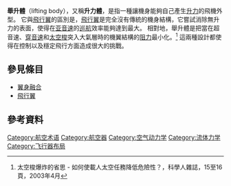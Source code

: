 {{noteTA
|1=zh-cn:亚音速;zh-tw:次音速;}}
'''舉升體'''（lifting body），又稱'''升力體'''，是指一種讓機身能夠自己產生[[升力|升力]]的飛機外型。
它與[[飛行翼|飛行翼]]的區別是，[[飛行翼|飛行翼]]是完全沒有傳統的機身結構，它嘗試消除無升力的表面，使得在[[亚音速|亚音速]]的[[巡航|巡航]]效率能夠達到最大。
相對地，舉升體是把當在超音速、[[穿音速|穿音速]]和[[太空梭|太空梭]]突入大氣層時的機翼結構的[[阻力|阻力]]最小化。<ref>太空梭爆炸的省思 - 如何使載人太空任務降低危險性？，科學人雜誌，15至16頁，2003年4月</ref>
這兩種設計都使得在控制以及穩定飛行方面造成很大的挑戰。

==參見條目==
*[[翼身融合|翼身融合]]
*[[飛行翼|飛行翼]]

==參考資料==
{{reflist}}

{{飞机结构}}
[[Category:航空术语|Category:航空术语]]
[[Category:航空器|Category:航空器]]
[[Category:空气动力学|Category:空气动力学]]
[[Category:流体力学|Category:流体力学]]
[[Category:飞行器布局|Category:飞行器布局]]